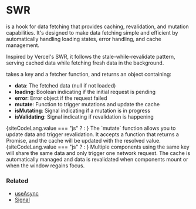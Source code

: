 
# SWR

<CodePreview data={useSWRTypePreview} /> is a hook for data fetching that provides 
caching, revalidation, and mutation capabilities. It's designed to make data fetching 
simple and efficient by automatically handling loading states, error handling, and 
cache management.

Inspired by <ExternalLink href="https://swr.vercel.app/" >Vercel's SWR</ExternalLink>, 
it follows the stale-while-revalidate pattern, serving cached data while fetching 
fresh data in the background.

<DocsSection id="basic-usage" title="Basic Usage">
  <CodePreview data={useSWRTypePreview} /> takes a key and a fetcher function, 
  and returns an <CodePreview data={swrResponseTypePreview} /> object containing:

  - **data**: The fetched data (null if not loaded)
  - **loading**: Boolean indicating if the initial request is pending
  - **error**: Error object if the request failed
  - **mutate**: Function to trigger mutations and update the cache
  - **isMutating**: Signal indicating if a mutation is in progress
  - **isValidating**: Signal indicating if revalidation is happening

  <CopyInnerText>
    {siteCodeLang.value === "js" ? <BasicExample /> : <BasicExampleTS />}
  </CopyInnerText>
</DocsSection>

<DocsSection id="mutations" title="Mutations">
  The `mutate` function allows you to update data and trigger revalidation. 
  It accepts a function that returns a Promise, and the cache will be updated 
  with the resolved value.

  <CopyInnerText>
    {siteCodeLang.value === "js" ? <MutationExample /> : <MutationExampleTS />}
  </CopyInnerText>
</DocsSection>

<DocsSection id="caching" title="Caching">
  Multiple components using the same key will share the same data and only 
  trigger one network request. The cache is automatically managed and data 
  is revalidated when components mount or when the window regains focus.
</DocsSection>

### Related
<ul>
  <li><a href="/docs/hooks/useAsync">useAsync</a></li>
  <li><a href="/docs/api/signal">Signal</a></li>
</ul>
